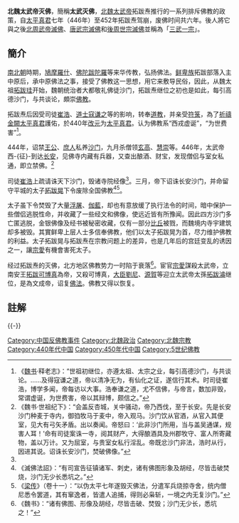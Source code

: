 '''北魏太武帝灭佛'''，簡稱'''太武灭佛'''，[[北魏太武帝|北魏太武帝]]拓跋焘推行的一系列排斥佛教的政策，自[[太平真君|太平真君]]七年（446年）至452年拓跋焘驾崩，废佛时间共六年。後人將它與之後[[北周武帝滅佛|北周武帝滅佛]]、[[唐武宗滅佛|唐武宗滅佛]]和[[後周世宗滅佛|後周世宗滅佛]]並稱為「[[三武一宗|三武一宗]]」。

==簡介==
[[南北朝|南北朝]]時期，[[鳩摩羅什|鳩摩羅什]]、[[佛陀跋陀羅|佛陀跋陀羅]]等来华传教，弘扬佛法。[[鲜卑族|鲜卑族]]拓跋部落入主中原后，承中原佛法之事，接受了佛教这一思想，用它来敷导民俗，因此，从魏太祖[[拓跋珪|拓跋珪]]开始，魏朝统治者大都敬礼佛徒沙门，拓跋焘继位之初也是如此，每引高德沙门，与共谈论，頗崇[[佛教|佛教]]。

拓跋焘后因受司徒[[崔浩|崔浩]]、[[道士|道士]][[寇谦之|寇谦之]]等的影响，转奉[[道教|道教]]，并亲受[[符箓|符箓]]，為了[[祈禱|祈禱]][[金闕太平真君|金闕太平真君]]護佑，於440年[[改元|改元]]为[[太平真君|太平真君]]。认为佛教系“西戎虚诞”，“为世费害”<ref name="omia">《[[魏书|魏书]]·释老志》：“世祖初继位，亦遵太祖、太宗之业，每引高德沙门，与共谈论。……及得寇谦之道，帝以清净无为，有仙化之证，遂信行其术。时司徒崔浩，博学多闻，帝每访以大事。浩奉谦之道，尤不信佛，与帝言，数加非毁，常谓虚诞，为世费害，帝以其辩博，颇信之。”</ref>。

444年，诏禁[[王公|王公]]、[[庶人|庶人]]私养[[沙门|沙门]]，九月杀僧领[[玄高|玄高]]、[[慧崇|慧崇]]等。446年，太武帝西-{征}-到达[[长安|长安]]，见佛寺内藏有兵器，又查出酿酒、财宝，发现僧侣与室女私通，即立禁佛。<ref>《魏书·世祖纪下》：“会盖反杏城，关中骚动，帝乃西伐，至于长安。先是长安沙门种麦于寺内，御驺牧马于麦中，帝入观马。沙门饮从官酒，从官入其便室，见大有弓矢矛盾。出以奏闻。帝怒曰：‘此非沙门所用，当与盖吴通谋，规害人耳！’命有司徒案诛一寺，阅其财产，大得酿酒具及州郡牧守、富人所寄藏物，盖以万计。又为屈室，与贵室女私行淫乱。帝既忿沙门非法，浩时从行，因进其说。诏诛长安沙门，焚破佛像。”</ref>

司徒[[崔浩|崔浩]]上疏请诛天下沙门，毁诸寺院经像<ref name="omia" />。三月，帝下诏诛长安沙门，并命留守平城的太子[[拓跋晃|拓跋晃]]下令废除全国佛教<ref>《滅佛法詔》：“有司宣告征镇诸军、刺史，诸有佛图形象及胡经，尽皆击破焚烧，沙门无少长悉坑之。”</ref><ref>《[[梁传|梁传]]》（卷十一）：“以伪太平七年遂毁灭佛法，分遣军兵烧掠寺舍，统内僧尼悉令罢道，其有窜逸者，皆遣人追捕，得则必枭斩，一境之内无复沙门。”</ref>。

太子虽下令焚毁了大量[[浮屠|浮屠]]、[[伽藍|伽藍]]，却也有意放缓了执行法令的时间，暗中保护一些僧侣逃脱性命，并收藏了一些经文和佛像，使远近皆有所豫闻。因此四方沙门多亡匿逃脱，金银佛像及经书被秘密收藏，仅有一部分[[比丘|比丘]]被戮，而魏境内寺宇建筑却多被毁。其實鲜卑上层人士多信奉佛教，他们以太子拓跋晃为首，尽力维护佛教的利益。太子拓跋晃与拓跋焘在宗教问题上的差异，也是几年后的宫廷变乱的诱因之一，讓[[宗愛|宗愛]]有機會害死太子。

经过拓跋焘的灭佛，北方地区佛教势力一时陷于衰落<ref>《魏书》：“诸有佛图、形像及胡经，尽皆击破、焚毁；沙门无少长，悉坑之！”</ref>。宦官[[宗愛|宗愛]]謀殺太武帝，立南安王[[拓跋可博真|拓跋可博真]]為帝，又殺可博真，[[大臣|大臣]][[劉尼|劉尼]]、[[源賀|源賀]]等迎立太武帝太孫[[拓跋濬|拓跋濬]]继位，是為文成帝，诏复[[佛法|佛法]]。佛教又得以恢复。

== 註解 ==
{{Reflist|2}}

{{-}}
{{南北朝歷史事件}}

{{DEFAULTSORT:S三武滅佛}}
[[Category:中国反佛教事件|Category:中国反佛教事件]]
[[Category:北魏政治|Category:北魏政治]]
[[Category:北魏宗教|Category:北魏宗教]]
[[Category:440年代中国|Category:440年代中国]]
[[Category:450年代中国|Category:450年代中国]]
[[Category:5世纪佛教|Category:5世纪佛教]]